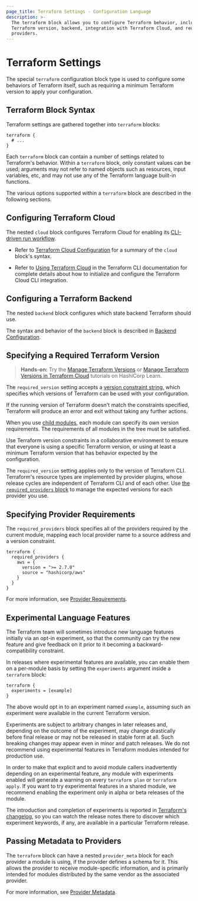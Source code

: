 ```yaml
---
page_title: Terraform Settings - Configuration Language
description: >-
  The terraform block allows you to configure Terraform behavior, including the
  Terraform version, backend, integration with Terraform Cloud, and required
  providers.
---
```


# Terraform Settings

The special `terraform` configuration block type is used to configure some
behaviors of Terraform itself, such as requiring a minimum Terraform version to
apply your configuration.

## Terraform Block Syntax

Terraform settings are gathered together into `terraform` blocks:

```hcl
terraform {
  # ...
}
```

Each `terraform` block can contain a number of settings related to Terraform's
behavior. Within a `terraform` block, only constant values can be used;
arguments may not refer to named objects such as resources, input variables,
etc, and may not use any of the Terraform language built-in functions.

The various options supported within a `terraform` block are described in the
following sections.

## Configuring Terraform Cloud

The nested `cloud` block configures Terraform Cloud for enabling its
[CLI-driven run workflow](/cloud-docs/run/cli).

- Refer to [Terraform Cloud Configuration](/language/settings/terraform-cloud) for a summary of the `cloud` block's syntax.

- Refer to [Using Terraform Cloud](/cli/cloud) in the
  Terraform CLI documentation for complete details about how to initialize and configure the Terraform Cloud CLI integration.

## Configuring a Terraform Backend

The nested `backend` block configures which state backend Terraform should use.

The syntax and behavior of the `backend` block is described in [Backend
Configuration](/language/settings/backends/configuration).

## Specifying a Required Terraform Version

> **Hands-on:** Try the [Manage Terraform Versions](https://learn.hashicorp.com/tutorials/terraform/versions?in=terraform/configuration-language)  or [Manage Terraform Versions in Terraform Cloud](https://learn.hashicorp.com/tutorials/terraform/cloud-versions?in=terraform/cloud) tutorials on HashiCorp Learn.

The `required_version` setting accepts a [version constraint
string,](/language/expressions/version-constraints) which specifies which versions of Terraform
can be used with your configuration.

If the running version of Terraform doesn't match the constraints specified,
Terraform will produce an error and exit without taking any further actions.

When you use [child modules](/language/modules), each module can specify its own
version requirements. The requirements of all modules in the tree must be
satisfied.

Use Terraform version constraints in a collaborative environment to
ensure that everyone is using a specific Terraform version, or using at least
a minimum Terraform version that has behavior expected by the configuration.

The `required_version` setting applies only to the version of Terraform CLI.
Terraform's resource types are implemented by provider plugins,
whose release cycles are independent of Terraform CLI and of each other.
Use [the `required_providers` block](/language/providers/requirements) to manage
the expected versions for each provider you use.

## Specifying Provider Requirements

[inpage-source]: #specifying-provider-requirements

The `required_providers` block specifies all of the providers required by the
current module, mapping each local provider name to a source address and a
version constraint.

```hcl
terraform {
  required_providers {
    aws = {
      version = ">= 2.7.0"
      source = "hashicorp/aws"
    }
  }
}
```

For more information, see [Provider Requirements](/language/providers/requirements).

## Experimental Language Features

The Terraform team will sometimes introduce new language features initially via
an opt-in experiment, so that the community can try the new feature and give
feedback on it prior to it becoming a backward-compatibility constraint.

In releases where experimental features are available, you can enable them on
a per-module basis by setting the `experiments` argument inside a `terraform`
block:

```hcl
terraform {
  experiments = [example]
}
```

The above would opt in to an experiment named `example`, assuming such an
experiment were available in the current Terraform version.

Experiments are subject to arbitrary changes in later releases and, depending on
the outcome of the experiment, may change drastically before final release or
may not be released in stable form at all. Such breaking changes may appear
even in minor and patch releases. We do not recommend using experimental
features in Terraform modules intended for production use.

In order to make that explicit and to avoid module callers inadvertently
depending on an experimental feature, any module with experiments enabled will
generate a warning on every `terraform plan` or `terraform apply`. If you
want to try experimental features in a shared module, we recommend enabling the
experiment only in alpha or beta releases of the module.

The introduction and completion of experiments is reported in
[Terraform's changelog](https://github.com/hugorut/terraform/blob/main/CHANGELOG.md),
so you can watch the release notes there to discover which experiment keywords,
if any, are available in a particular Terraform release.

## Passing Metadata to Providers

The `terraform` block can have a nested `provider_meta` block for each
provider a module is using, if the provider defines a schema for it. This
allows the provider to receive module-specific information, and is primarily
intended for modules distributed by the same vendor as the associated provider.

For more information, see [Provider Metadata](/internals/provider-meta).
